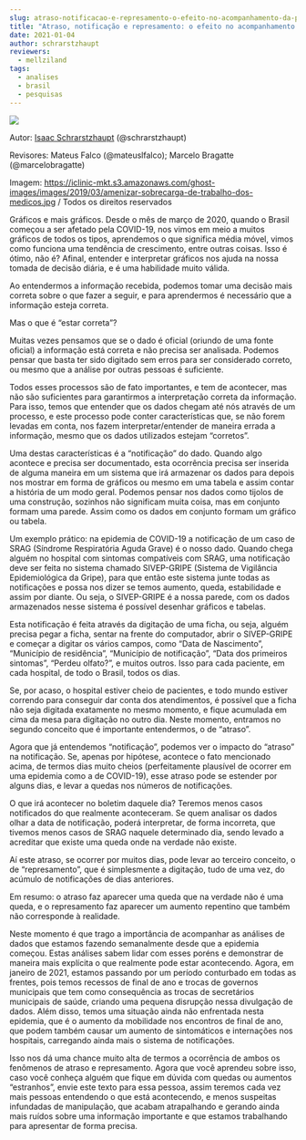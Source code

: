 ```yaml
---
slug: atraso-notificacao-e-represamento-o-efeito-no-acompanhamento-da-pandemia
title: "Atraso, notificação e represamento: o efeito no acompanhamento da pandemia"
date: 2021-01-04
author: schrarstzhaupt
reviewers:
  - mellziland
tags:
  - analises
  - brasil
  - pesquisas
---
```

![](https://redeaanalisecovid.files.wordpress.com/2021/01/amenizar-sobrecarga-de-trabalho-dos-medicos.jpg?w=1200)

Autor: [Isaac Schrarstzhaupt](mailto:isaac@treboll.com.br) (@schrarstzhaupt)

Revisores: Mateus Falco (@mateuslfalco); Marcelo Bragatte (@marcelobragatte)

Imagem: <https://iclinic-mkt.s3.amazonaws.com/ghost-images/images/2019/03/amenizar-sobrecarga-de-trabalho-dos-medicos.jpg> / Todos os direitos reservados

Gráficos e mais gráficos. Desde o mês de março de 2020, quando o Brasil começou a ser afetado pela COVID-19, nos vimos em meio a muitos gráficos de todos os tipos, aprendemos o que significa média móvel, vimos como funciona uma tendência de crescimento, entre outras coisas. Isso é ótimo, não é? Afinal, entender e interpretar gráficos nos ajuda na nossa tomada de decisão diária, e é uma habilidade muito válida.

Ao entendermos a informação recebida, podemos tomar uma decisão mais correta sobre o que fazer a seguir, e para aprendermos é necessário que a informação esteja correta. 

Mas o que é “estar correta”?

Muitas vezes pensamos que se o dado é oficial (oriundo de uma fonte oficial) a informação está correta e não precisa ser analisada. Podemos pensar que basta ter sido digitado sem erros para ser considerado correto, ou mesmo que a análise por outras pessoas é suficiente.

Todos esses processos são de fato importantes, e tem de acontecer, mas não são suficientes para garantirmos a interpretação correta da informação. Para isso, temos que entender que os dados chegam até nós através de um processo, e este processo pode conter características que, se não forem levadas em conta, nos fazem interpretar/entender de maneira errada a informação, mesmo que os dados utilizados estejam “corretos”.

Uma destas características é a “notificação” do dado. Quando algo acontece e precisa ser documentado, esta ocorrência precisa ser inserida de alguma maneira em um sistema que irá armazenar os dados para depois nos mostrar em forma de gráficos ou mesmo em uma tabela e assim contar a história de um modo geral. Podemos pensar nos dados como tijolos de uma construção, sozinhos não significam muita coisa, mas em conjunto formam uma parede. Assim como os dados em conjunto formam um gráfico ou tabela.

Um exemplo prático: na epidemia de COVID-19 a notificação de um caso de SRAG (Síndrome Respiratória Aguda Grave) é o nosso dado. Quando chega alguém no hospital com sintomas compatíveis com SRAG, uma notificação deve ser feita no sistema chamado SIVEP-GRIPE (Sistema de Vigilância Epidemiológica da Gripe), para que então este sistema junte todas as notificações e possa nos dizer se temos aumento, queda, estabilidade e assim por diante. Ou seja, o SIVEP-GRIPE é a nossa parede, com os dados armazenados nesse sistema é possível desenhar gráficos e tabelas.

Esta notificação é feita através da digitação de uma ficha, ou seja, alguém precisa pegar a ficha, sentar na frente do computador, abrir o SIVEP-GRIPE e começar a digitar os vários campos, como “Data de Nascimento”, “Município de residência”, “Município de notificação”, “Data dos primeiros sintomas”, “Perdeu olfato?”, e muitos outros. Isso para cada paciente, em cada hospital, de todo o Brasil, todos os dias.

Se, por acaso, o hospital estiver cheio de pacientes, e todo mundo estiver correndo para conseguir dar conta dos atendimentos, é possível que a ficha não seja digitada exatamente no mesmo momento, e fique acumulada em cima da mesa para digitação no outro dia. Neste momento, entramos no segundo conceito que é importante entendermos, o de “atraso”.

Agora que já entendemos “notificação”, podemos ver o impacto do “atraso” na notificação. Se, apenas por hipótese, acontece o fato mencionado acima, de termos dias muito cheios (perfeitamente plausível de ocorrer em uma epidemia como a de COVID-19), esse atraso pode se estender por alguns dias, e levar a quedas nos números de notificações. 

O que irá acontecer no boletim daquele dia? Teremos menos casos notificados do que realmente aconteceram. Se quem analisar os dados olhar a data de notificação, poderá interpretar, de forma incorreta, que tivemos menos casos de SRAG naquele determinado dia, sendo levado a acreditar que existe uma queda onde na verdade não existe.

Aí este atraso, se ocorrer por muitos dias, pode levar ao terceiro conceito, o de “represamento”, que é simplesmente a digitação, tudo de uma vez, do acúmulo de notificações de dias anteriores. 

Em resumo: o atraso faz aparecer uma queda que na verdade não é uma queda, e o represamento faz aparecer um aumento repentino que também não corresponde à realidade. 

Neste momento é que trago a importância de acompanhar as análises de dados que estamos fazendo semanalmente desde que a epidemia começou. Estas análises sabem lidar com esses poréns e demonstrar de maneira mais explícita o que realmente pode estar acontecendo. Agora, em janeiro de 2021, estamos passando por um período conturbado em todas as frentes, pois temos recessos de final de ano e trocas de governos municipais que tem como consequência as trocas de secretários municipais de saúde, criando uma pequena disrupção nessa divulgação de dados. Além disso, temos uma situação ainda não enfrentada nesta epidemia, que é o aumento da mobilidade nos encontros de final de ano, que podem também causar um aumento de sintomáticos e internações nos hospitais, carregando ainda mais o sistema de notificações.

Isso nos dá uma chance muito alta de termos a ocorrência de ambos os fenômenos de atraso e represamento. Agora que você aprendeu sobre isso, caso você conheça alguém que fique em dúvida com quedas ou aumentos “estranhos”, envie este texto para essa pessoa, assim teremos cada vez mais pessoas entendendo o que está acontecendo, e menos suspeitas infundadas de manipulação, que acabam atrapalhando e gerando ainda mais ruídos sobre uma informação importante e que estamos trabalhando para apresentar de forma precisa.